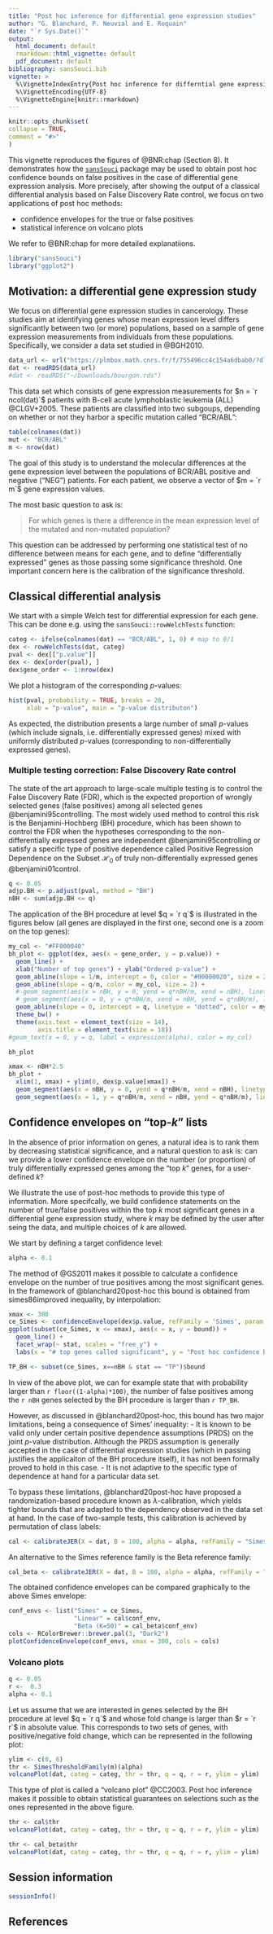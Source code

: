 ```yaml
---
title: "Post hoc inference for differential gene expression studies"
author: "G. Blanchard, P. Neuvial and E. Roquain"
date: "`r Sys.Date()`"
output: 
  html_document: default
  rmarkdown::html_vignette: default
  pdf_document: default
bibliography: sansSouci.bib
vignette: >
  %\VignetteIndexEntry{Post hoc inference for differntial gene expression studies}
  %\VignetteEncoding{UTF-8}
  %\VignetteEngine{knitr::rmarkdown}
---
```

  
```r
knitr::opts_chunk$set(
collapse = TRUE,
comment = "#>"
)
```

This vignette reproduces the figures of @BNR:chap (Section 8). It demonstrates how the [`sansSouci`](https://github.com/pneuvial/sanssouci) package may be used to obtain post hoc confidence bounds on false positives in the case of differential gene expression analysis. More precisely, after showing the output of a classical differential analysis based on False Discovery Rate control, we focus on two applications of post hoc methods:

- confidence envelopes for the true or false positives
- statistical inference on volcano plots

We refer to @BNR:chap for more detailed explanatiions.

```r
library("sansSouci")
library("ggplot2")
```

## Motivation: a differential gene expression study

We focus on differential gene expression studies in cancerology. These studies aim at identifying genes whose mean expression level differs significantly between two (or more) populations, based on a sample of gene expression measurements from individuals from these populations. Specifically, we consider a data set studied in @BGH2010.

```r
data_url <- url("https://plmbox.math.cnrs.fr/f/755496cc4c154a6dbab0/?dl=1")
dat <- readRDS(data_url)
#dat <- readRDS("~/Downloads/bourgon.rds")
```

This data set which consists of gene expression measurements for  $n = `r ncol(dat)`$ patients with B-cell acute lymphoblastic leukemia (ALL) @CLGV+2005. These patients are classified into two subgoups, depending on whether or not they harbor a specific mutation called "BCR/ABL":

```r
table(colnames(dat))
mut <- "BCR/ABL"
m <- nrow(dat)
```


The goal of this study is to understand the molecular differences at the gene expression level between the populations of BCR/ABL positive and negative ("NEG") patients. For each patient, we observe a vector of $m = `r m`$ gene expression values. 

The most basic question to ask is: 

> For which genes is there a difference in the mean expression level of the mutated and non-mutated population? 

This question can be addressed by performing one statistical test of no difference between means for each gene, and to define "differentially expressed" genes as those passing some significance threshold. One important concern here is the calibration of the significance threshold.

## Classical differential analysis

We start with a simple Welch test for differential expression for each gene. This can be done e.g. using the `sansSouci::rowWelchTests` function:

```r
categ <- ifelse(colnames(dat) == "BCR/ABL", 1, 0) # map to 0/1
dex <- rowWelchTests(dat, categ)
pval <- dex[["p.value"]]
dex <- dex[order(pval), ]
dex$gene_order <- 1:nrow(dex)
```


We plot a histogram of the corresponding $p$-values:

```r
hist(pval, probability = TRUE, breaks = 20,
     xlab = "p-value", main = "p-value distributon")
```

As expected, the distribution presents a large number of small $p$-values (which include signals, i.e. differentially expressed genes) mixed with uniformly distributed $p$-values (corresponding to non-differentially expressed genes). 

### Multiple testing correction: False Discovery Rate control 

The state of the art approach to large-scale multiple testing is to control the False Discovery Rate (FDR), which is the expected proportion of wrongly selected genes (false positives) among all selected genes @benjamini95controlling. The most widely used method to control this risk is the Benjamini-Hochberg (BH) procedure, which has been shown to control the FDR when the hypotheses corresponding to the non-differentially expressed genes are independent @benjamini95controlling or satisfy a specific type of positive dependence called Positive Regression Dependence on the Subset $\mathcal{H}_0$ of truly non-differentially expressed genes @benjamini01control.

```r
q <- 0.05
adjp.BH <- p.adjust(pval, method = "BH")
nBH <- sum(adjp.BH <= q)
```

The application of the BH procedure at level $q = `r q`$ is illustrated in the figures below (all genes are displayed in the first one, second one is a zoom on the top genes):

```r
my_col <- "#FF000040"
bh_plot <- ggplot(dex, aes(x = gene_order, y = p.value)) + 
  geom_line() +
  xlab("Number of top genes") + ylab("Ordered p-value") +
  geom_abline(slope = 1/m, intercept = 0, color = "#00000020", size = 2) +
  geom_abline(slope = q/m, color = my_col, size = 2) +
  # geom_segment(aes(x = nBH, y = 0, yend = q*nBH/m, xend = nBH), linetype = "dotted") +
  # geom_segment(aes(x = 0, y = q*nBH/m, xend = nBH, yend = q*nBH/m), linetype = "dotted") +
  geom_abline(slope = 0, intercept = q, linetype = "dotted", color = my_col, size = 2) +
  theme_bw() +
  theme(axis.text = element_text(size = 14), 
        axis.title = element_text(size = 18))  
#geom_text(x = 0, y = q, label = expression(alpha), color = my_col)

bh_plot
```

```r
xmax <- nBH*2.5
bh_plot + 
  xlim(1, xmax) + ylim(0, dex$p.value[xmax]) +
  geom_segment(aes(x = nBH, y = 0, yend = q*nBH/m, xend = nBH), linetype = "dotted") +
  geom_segment(aes(x = 1, y = q*nBH/m, xend = nBH, yend = q*nBH/m), linetype = "dotted", col = 1)
```

## Confidence envelopes on "top-$k$" lists

In the absence of prior information on genes, a natural idea is to rank them by decreasing statistical significance, and a natural question to ask is: can we provide a lower confidence envelope on the number (or proportion) of truly differentially expressed genes among the "top $k$" genes, for a user-defined $k$?

We illustrate the use of post-hoc methods to provide this type of information. More specifcally, we build confidence statements on the number of true/false positives within the top $k$ most significant genes in a differential gene expression study, where $k$ may be defined by the user after seing the data, and multiple choices of $k$ are allowed. 

We start by defining a target confidence level:

```r
alpha <- 0.1
```

The method of @GS2011 makes it possible to calculate a confidence envelope on the number of true positives among the most significant genes. In the framework of @blanchard20post-hoc this bound is obtained from simes86improved inequality, by interpolation:

```r
xmax <- 300
ce_Simes <- confidenceEnvelope(dex$p.value, refFamily = 'Simes', param = alpha) 
ggplot(subset(ce_Simes, x <= xmax), aes(x = x, y = bound)) +
  geom_line() +
  facet_wrap(~ stat, scales = "free_y") + 
  labs(x = "# top genes called significant", y = "Post hoc confidence bounds")
```

```r
TP_BH <- subset(ce_Simes, x==nBH & stat == "TP")$bound
```


In view of the above plot, we can for example state that with probability larger than `r floor((1-alpha)*100)`, the number of false positives among the `r nBH` genes selected by the BH procedure is larger than `r TP_BH`.


However, as discussed in @blanchard20post-hoc, this bound has two major limitations, being a consequence of Simes' inequality:
- It is known to be valid only under certain positive dependence assumptions (PRDS) on the joint $p$-value distribution. Although the PRDS assumption is generally accepted in the case of differential expression studies (which in passing justifies the applicaiton of the BH procedure itself), it has not been formally proved to hold in this case.
- It is not adaptive to the specific type of dependence at hand for a particular data set.

To bypass these limitations, @blanchard20post-hoc have proposed a randomization-based procedure known as $\lambda$-calibration, which yields tighter bounds that are adapted to the dependency observed in the data set at hand. In the case of two-sample tests, this calibration is achieved by permutation of class labels:

```r
cal <- calibrateJER(X = dat, B = 100, alpha = alpha, refFamily = "Simes")
```

An alternative to the Simes reference family is the Beta reference family:

```r
cal_beta <- calibrateJER(X = dat, B = 100, alpha = alpha, refFamily = "Beta", K = 50)
```


The obtained confidence envelopes can be compared graphically to the above Simes envelope:

```r
conf_envs <- list("Simes" = ce_Simes,
                  "Linear" = cal$conf_env,
                  "Beta (K=50)" = cal_beta$conf_env)
cols <- RColorBrewer::brewer.pal(3, "Dark2")
plotConfidenceEnvelope(conf_envs, xmax = 300, cols = cols)
```

### Volcano plots

```r
q <- 0.05
r <-  0.3
alpha <- 0.1
```

Let us assume that we are interested in genes selected by the BH procedure at level $q = `r q`$ and whose fold change is larger than $r = `r r`$ in absolute value. This corresponds to two sets of genes, with positive/negative fold change, which can be represented in the following plot:


```r
ylim <- c(0, 6)
thr <- SimesThresholdFamily(m)(alpha)
volcanoPlot(dat, categ = categ, thr = thr, q = q, r = r, ylim = ylim)
```

This type of plot is called a "volcano plot" @CC2003. Post hoc inference makes it possible to obtain statistical guarantees on selections such as the ones represented in the above figure. 

```r
thr <- cal$thr
volcanoPlot(dat, categ = categ, thr = thr, q = q, r = r, ylim = ylim)
```

```r
thr <- cal_beta$thr
volcanoPlot(dat, categ = categ, thr = thr, q = q, r = r, ylim = ylim)
```

## Session information

```r
sessionInfo()
```

## References


